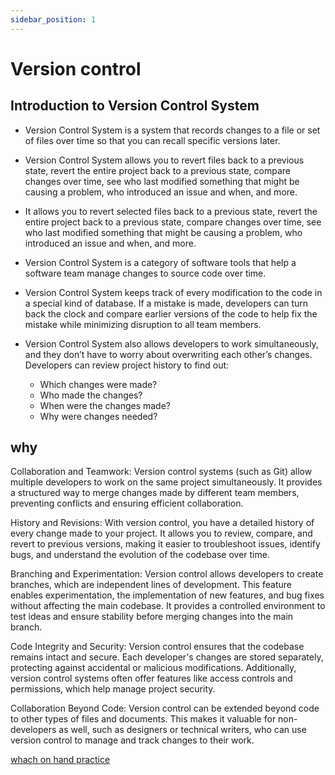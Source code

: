 ```yaml
---
sidebar_position: 1
---
```


# Version control

## Introduction to Version Control System
- Version Control System is a system that records changes to a file or set of files over time so that you can recall specific versions later.

- Version Control System allows you to revert files back to a previous state, revert the entire project back to a previous state, compare changes over time, see who last modified something that might be causing a problem, who introduced an issue and when, and more.

- It allows you to revert selected files back to a previous state, revert the entire project back to a previous state, compare changes over time, see who last modified something that might be causing a problem, who introduced an issue and when, and more.

- Version Control System is a category of software tools that help a software team manage changes to source code over time.

- Version Control System keeps track of every modification to the code in a special kind of database. If a mistake is made, developers can turn back the clock and compare earlier versions of the code to help fix the mistake while minimizing disruption to all team members.

- Version Control System also allows developers to work simultaneously, and they don’t have to worry about overwriting each other’s changes. Developers can review project history to find out:

  - Which changes were made?
  - Who made the changes?
  - When were the changes made?
  - Why were changes needed?

## why 
Collaboration and Teamwork: Version control systems (such as Git) allow multiple developers to work on the same project simultaneously. It provides a structured way to merge changes made by different team members, preventing conflicts and ensuring efficient collaboration.

History and Revisions: With version control, you have a detailed history of every change made to your project. It allows you to review, compare, and revert to previous versions, making it easier to troubleshoot issues, identify bugs, and understand the evolution of the codebase over time.

Branching and Experimentation: Version control allows developers to create branches, which are independent lines of development. This feature enables experimentation, the implementation of new features, and bug fixes without affecting the main codebase. It provides a controlled environment to test ideas and ensure stability before merging changes into the main branch.

Code Integrity and Security: Version control ensures that the codebase remains intact and secure. Each developer's changes are stored separately, protecting against accidental or malicious modifications. Additionally, version control systems often offer features like access controls and permissions, which help manage project security.

Collaboration Beyond Code: Version control can be extended beyond code to other types of files and documents. This makes it valuable for non-developers as well, such as designers or technical writers, who can use version control to manage and track changes to their work.

[whach on hand practice](/)